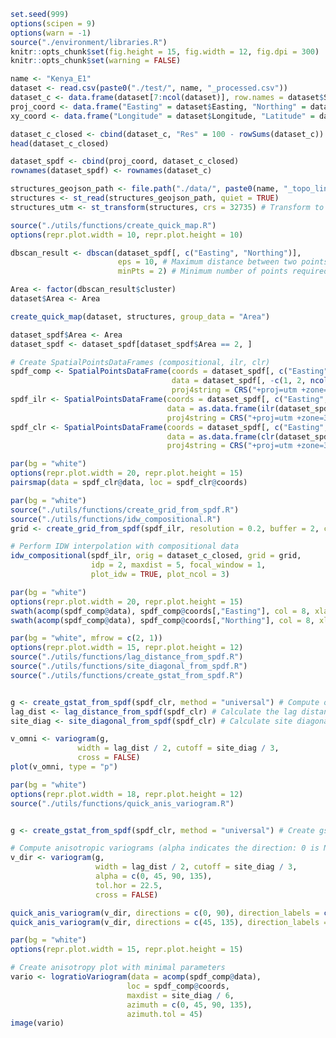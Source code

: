 ```R
set.seed(999)
options(scipen = 9)
options(warn = -1) 
source("./environment/libraries.R")
knitr::opts_chunk$set(fig.height = 15, fig.width = 12, fig.dpi = 300)
knitr::opts_chunk$set(warning = FALSE)
```


```R
name <- "Kenya_E1"
dataset <- read.csv(paste0("./test/", name, "_processed.csv"))
dataset_c <- data.frame(dataset[7:ncol(dataset)], row.names = dataset$Serial)
proj_coord <- data.frame("Easting" = dataset$Easting, "Northing" = dataset$Northing)
xy_coord <- data.frame("Longitude" = dataset$Longitude, "Latitude" = dataset$Latitude)

dataset_c_closed <- cbind(dataset_c, "Res" = 100 - rowSums(dataset_c)) 
head(dataset_c_closed)

dataset_spdf <- cbind(proj_coord, dataset_c_closed)
rownames(dataset_spdf) <- rownames(dataset_c)

structures_geojson_path <- file.path("./data/", paste0(name, "_topo_lines.geojson"))
structures <- st_read(structures_geojson_path, quiet = TRUE)
structures_utm <- st_transform(structures, crs = 32735) # Transform to UTM Zone 35S (WGS84)

```


```R
source("./utils/functions/create_quick_map.R")
options(repr.plot.width = 10, repr.plot.height = 10)

dbscan_result <- dbscan(dataset_spdf[, c("Easting", "Northing")], 
                        eps = 10, # Maximum distance between two points to be considered neighbors,
                        minPts = 2) # Minimum number of points required to form a dense region

Area <- factor(dbscan_result$cluster)
dataset$Area <- Area 

create_quick_map(dataset, structures, group_data = "Area")

```


```R
dataset_spdf$Area <- Area 
dataset_spdf <- dataset_spdf[dataset_spdf$Area == 2, ]

# Create SpatialPointsDataFrames (compositional, ilr, clr)
spdf_comp <- SpatialPointsDataFrame(coords = dataset_spdf[, c("Easting", "Northing")], 
                                    data = dataset_spdf[, -c(1, 2, ncol(dataset_spdf))], 
                                    proj4string = CRS("+proj=utm +zone=37 +north +datum=WGS84"))
spdf_ilr <- SpatialPointsDataFrame(coords = dataset_spdf[, c("Easting", "Northing")], 
                                   data = as.data.frame(ilr(dataset_spdf[, -c(1, 2, ncol(dataset_spdf))])), 
                                   proj4string = CRS("+proj=utm +zone=37 +north +datum=WGS84")) 
spdf_clr <- SpatialPointsDataFrame(coords = dataset_spdf[, c("Easting", "Northing")], 
                                   data = as.data.frame(clr(dataset_spdf[, -c(1, 2, ncol(dataset_spdf))])),  
                                   proj4string = CRS("+proj=utm +zone=37 +north +datum=WGS84")) 

```


```R
par(bg = "white")
options(repr.plot.width = 20, repr.plot.height = 15)
pairsmap(data = spdf_clr@data, loc = spdf_clr@coords)
```


```R
par(bg = "white")
source("./utils/functions/create_grid_from_spdf.R")
source("./utils/functions/idw_compositional.R")
grid <- create_grid_from_spdf(spdf_ilr, resolution = 0.2, buffer = 2, convex_hull = FALSE)

# Perform IDW interpolation with compositional data
idw_compositional(spdf_ilr, orig = dataset_c_closed, grid = grid,
                  idp = 2, maxdist = 5, focal_window = 1,
                  plot_idw = TRUE, plot_ncol = 3)
```


```R
par(bg = "white")
options(repr.plot.width = 20, repr.plot.height = 15)
swath(acomp(spdf_comp@data), spdf_comp@coords[,"Easting"], col = 8, xlab = "Easting", commonScale = FALSE)
swath(acomp(spdf_comp@data), spdf_comp@coords[,"Northing"], col = 8, xlab = "Northing", commonScale = FALSE)
```


```R
par(bg = "white", mfrow = c(2, 1))
options(repr.plot.width = 15, repr.plot.height = 12)
source("./utils/functions/lag_distance_from_spdf.R")
source("./utils/functions/site_diagonal_from_spdf.R")
source("./utils/functions/create_gstat_from_spdf.R")


g <- create_gstat_from_spdf(spdf_clr, method = "universal") # Compute omnidirectional variograms
lag_dist <- lag_distance_from_spdf(spdf_clr) # Calculate the lag distance for variogram width
site_diag <- site_diagonal_from_spdf(spdf_clr) # Calculate site diagonal for variogram cutoff

v_omni <- variogram(g, 
               width = lag_dist / 2, cutoff = site_diag / 3, 
               cross = FALSE) 
plot(v_omni, type = "p")
```


```R
par(bg = "white")
options(repr.plot.width = 18, repr.plot.height = 12)
source("./utils/functions/quick_anis_variogram.R")


g <- create_gstat_from_spdf(spdf_clr, method = "universal") # Create gstat object using CLR-transformed data

# Compute anisotropic variograms (alpha indicates the direction: 0 is NS, 45 is NE-SW, 90 is EW, 135 is NW-SE)
v_dir <- variogram(g, 
                   width = lag_dist / 2, cutoff = site_diag / 3,
                   alpha = c(0, 45, 90, 135), 
                   tol.hor = 22.5, 
                   cross = FALSE) 

quick_anis_variogram(v_dir, directions = c(0, 90), direction_labels = c("NS", "EW"))
quick_anis_variogram(v_dir, directions = c(45, 135), direction_labels = c("NE-SW", "NW-SE"))

```


```R
par(bg = "white")
options(repr.plot.width = 15, repr.plot.height = 15)

# Create anisotropy plot with minimal parameters
vario <- logratioVariogram(data = acomp(spdf_comp@data), 
                          loc = spdf_comp@coords, 
                          maxdist = site_diag / 6,  
                          azimuth = c(0, 45, 90, 135), 
                          azimuth.tol = 45)  
image(vario)
```
